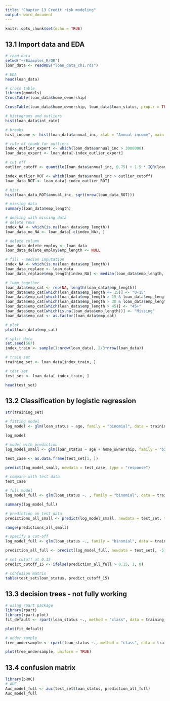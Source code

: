 ---
title: "Chapter 13 Credit risk modeling"
output: word_document
---

```{r setup, include=FALSE}
knitr::opts_chunk$set(echo = TRUE)
```

## 13.1 Import data and EDA
```{r}
# read data
setwd("~/Examples_R/QR")
loan_data <- readRDS("loan_data_ch1.rds")
```
```{r}
# EDA
head(loan_data)
```
```{r}
# cross table
library(gmodels)
CrossTable(loan_data$home_ownership)

```
```{r}
CrossTable(loan_data$home_ownership, loan_data$loan_status, prop.r = TRUE, prop.c = FALSE, prop.t = FALSE, prop.chisq = FALSE)
```
```{r}
# histograms and outliers
hist(loan_data$int_rate)
```
```{r}
# breaks
hist_income <- hist(loan_data$annual_inc, xlab = "Annual income", main = "Histogram")
```
```{r}
# rule of thumb for outliers
index_outlier_expert <- which(loan_data$annual_inc > 3000000)
loan_data_expert <- loan_data[-index_outlier_expert]
```
```{r}
# cut off
outlier_cutoff <- quantile(loan_data$annual_inc, 0.75) + 1.5 * IQR(loan_data$annual_inc)

index_outlier_ROT <- which(loan_data$annual_inc > outlier_cutoff)
loan_data_ROT <- loan_data[-index_outlier_ROT]
```
```{r}
# hist
hist(loan_data_ROT$annual_inc, sqrt(nrow(loan_data_ROT)))
```
```{r}
# missing data
summary(loan_data$emp_length)
```
```{r}
# dealing with missing data
# delete rows
index_NA <- which(is.na(loan_data$emp_length))
loan_data_no_NA <- loan_data[-c(index_NA), ]
```
```{r}
# delete column
loan_data_delete_employ <- loan_data
loan_data_delete_employ$emp_length <- NULL
```
```{r}
# fill - median imputation
index_NA <- which(is.na(loan_data$emp_length))
loan_data_replace <- loan_data
loan_data_replace$emp_length[index_NA] <- median(loan_data$emp_length, na.rm = TRUE)
```
```{r}
# lump together
loan_data$emp_cat <- rep(NA, length(loan_data$emp_length))
loan_data$emp_cat[which(loan_data$emp_length <= 15)] <- "0-15"
loan_data$emp_cat[which(loan_data$emp_length > 15 & loan_data$emp_length <= 30)] <- "15-30"
loan_data$emp_cat[which(loan_data$emp_length > 30 & loan_data$emp_length <= 45)] <- "30-45"
loan_data$emp_cat[which(loan_data$emp_length > 45)] <- "45+"
loan_data$emp_cat[which(is.na(loan_data$emp_length))] <- "Missing"
loan_data$emp_cat <- as.factor(loan_data$emp_cat)
```

```{r}
# plot
plot(loan_data$emp_cat)
```
```{r}
# split data
set.seed(567)
index_train <- sample(1:nrow(loan_data), 2/3*nrow(loan_data))

# train set
training_set <- loan_data[index_train, ]

# test set
test_set <- loan_data[-index_train, ]

head(test_set)
```
## 13.2 Classification by logistic regression
```{r}
str(training_set)
```
```{r}
# fitting model
log_model <- glm(loan_status ~ age, family = "binomial", data = training_set)

log_model
```

```{r}
# model with prediction
log_model_small <- glm(loan_status ~ age + home_ownership, family = "binomial", data = training_set)

test_case <- as.data.frame(test_set[1, ])

predict(log_model_small, newdata = test_case, type = "response")
```
```{r}
# compare with test data
test_case
```

```{r}
# full model
log_model_full <- glm(loan_status ~. , family = "binomial", data = training_set)

summary(log_model_full)
```
```{r}
# prediction on test data
predictions_all_small <- predict(log_model_small, newdata = test_set, type = "response")

range(predictions_all_small)
```
```{r}
# specify a cut-off
log_model_full <- glm(loan_status ~., family = "binomial", data = training_set[, -5])

prediction_all_full <- predict(log_model_full, newdata = test_set[, -5], type = "response")

# set cutoff at 0.15
predict_cutoff_15 <- ifelse(prediction_all_full > 0.15, 1, 0)

# confusion matrix
table(test_set$loan_status, predict_cutoff_15)
```
## 13.3 decision trees - not fully working
```{r}
# using rpart package
library(rpart)
library(rpart.plot)
fit_default <- rpart(loan_status ~., method = "class", data = training_set[, -5])

plot(fit_default)
```
```{r}
# under sample
tree_undersample <- rpart(loan_status ~., method = "class", data = training_set[,-5], control = rpart.control(cp = 0.001))

plot(tree_undersample, uniform = TRUE)

```
## 13.4 confusion matrix

```{r}
library(pROC)
# AUC
Auc_model_full <- auc(test_set$loan_status, prediction_all_full)
Auc_model_full
```

